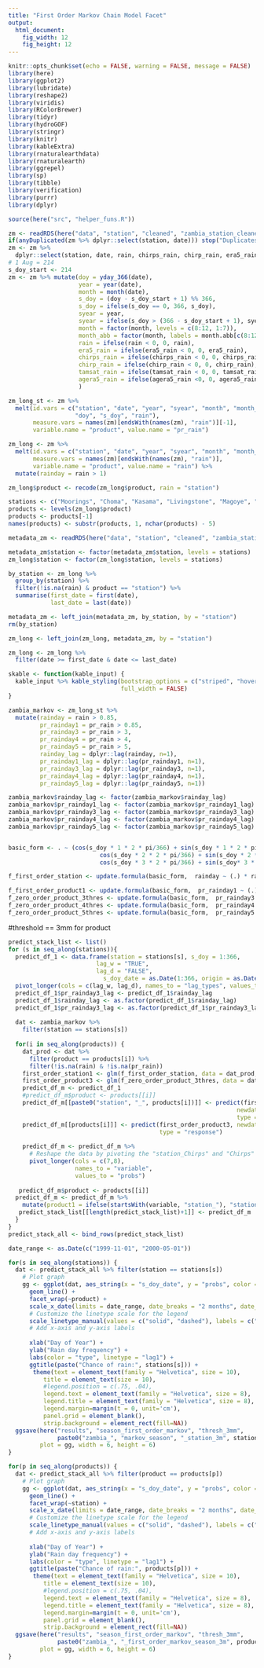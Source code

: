 ```yaml
---
title: "First Order Markov Chain Model Facet"
output: 
  html_document:
    fig_width: 12
    fig_height: 12
---
```


```r
knitr::opts_chunk$set(echo = FALSE, warning = FALSE, message = FALSE)
library(here)
library(ggplot2)
library(lubridate)
library(reshape2)
library(viridis)
library(RColorBrewer)
library(tidyr)
library(hydroGOF)
library(stringr)
library(knitr)
library(kableExtra)
library(rnaturalearthdata)
library(rnaturalearth)
library(ggrepel)
library(sp)
library(tibble)
library(verification)
library(purrr)
library(dplyr)
```

```r
source(here("src", "helper_funs.R"))

zm <- readRDS(here("data", "station", "cleaned", "zambia_station_cleaned.RDS"))
if(anyDuplicated(zm %>% dplyr::select(station, date))) stop("Duplicates found!")
zm <- zm %>% 
  dplyr::select(station, date, rain, chirps_rain, chirp_rain, era5_rain, tamsat_rain, agera5_rain)
# 1 Aug = 214
s_doy_start <- 214
zm <- zm %>% mutate(doy = yday_366(date),
                    year = year(date),
                    month = month(date),
                    s_doy = (doy - s_doy_start + 1) %% 366,
                    s_doy = ifelse(s_doy == 0, 366, s_doy),
                    syear = year,
                    syear = ifelse(s_doy > (366 - s_doy_start + 1), syear - 1, syear),
                    month = factor(month, levels = c(8:12, 1:7)),
                    month_abb = factor(month, labels = month.abb[c(8:12, 1:7)]),
                    rain = ifelse(rain < 0, 0, rain),
                    era5_rain = ifelse(era5_rain < 0, 0, era5_rain),
                    chirps_rain = ifelse(chirps_rain < 0, 0, chirps_rain), 
                    chirp_rain = ifelse(chirp_rain < 0, 0, chirp_rain), 
                    tamsat_rain = ifelse(tamsat_rain < 0, 0, tamsat_rain),
                    agera5_rain = ifelse(agera5_rain <0, 0, agera5_rain)
                    )

zm_long_st <- zm %>% 
  melt(id.vars = c("station", "date", "year", "syear", "month", "month_abb", 
                   "doy", "s_doy", "rain"),
       measure.vars = names(zm)[endsWith(names(zm), "rain")][-1],
       variable.name = "product", value.name = "pr_rain")

zm_long <- zm %>% 
  melt(id.vars = c("station", "date", "year", "syear", "month", "month_abb", "doy", "s_doy"),
       measure.vars = names(zm)[endsWith(names(zm), "rain")],
       variable.name = "product", value.name = "rain") %>%
  mutate(rainday = rain > 1)

zm_long$product <- recode(zm_long$product, rain = "station")

stations <- c("Moorings", "Choma", "Kasama", "Livingstone", "Magoye", "Mansa", "Mpika", "Chipata", "Petauke")
products <- levels(zm_long$product)
products <- products[-1]
names(products) <- substr(products, 1, nchar(products) - 5)

metadata_zm <- readRDS(here("data", "station", "cleaned", "zambia_station_metadata_cleaned.RDS"))

metadata_zm$station <- factor(metadata_zm$station, levels = stations)
zm_long$station <- factor(zm_long$station, levels = stations)

by_station <- zm_long %>%
  group_by(station) %>%
  filter(!is.na(rain) & product == "station") %>%
  summarise(first_date = first(date),
            last_date = last(date))

metadata_zm <- left_join(metadata_zm, by_station, by = "station")
rm(by_station)

zm_long <- left_join(zm_long, metadata_zm, by = "station")

zm_long <- zm_long %>% 
  filter(date >= first_date & date <= last_date)

skable <- function(kable_input) {
  kable_input %>% kable_styling(bootstrap_options = c("striped", "hover", "condensed"),
                                full_width = FALSE)
}
```


```r
zambia_markov <- zm_long_st %>%
  mutate(rainday = rain > 0.85,
         pr_rainday1 = pr_rain > 0.85,
         pr_rainday3 = pr_rain > 3,
         pr_rainday4 = pr_rain > 4,
         pr_rainday5 = pr_rain > 5,
         rainday_lag = dplyr::lag(rainday, n=1),
         pr_rainday1_lag = dplyr::lag(pr_rainday1, n=1),
         pr_rainday3_lag = dplyr::lag(pr_rainday3, n=1),
         pr_rainday4_lag = dplyr::lag(pr_rainday4, n=1),
         pr_rainday5_lag = dplyr::lag(pr_rainday5, n=1))

zambia_markov$rainday_lag <- factor(zambia_markov$rainday_lag)
zambia_markov$pr_rainday1_lag <- factor(zambia_markov$pr_rainday1_lag)
zambia_markov$pr_rainday3_lag <- factor(zambia_markov$pr_rainday3_lag)
zambia_markov$pr_rainday4_lag <- factor(zambia_markov$pr_rainday4_lag)
zambia_markov$pr_rainday5_lag <- factor(zambia_markov$pr_rainday5_lag)


basic_form <- . ~ (cos(s_doy * 1 * 2 * pi/366) + sin(s_doy * 1 * 2 * pi/366) +
                          cos(s_doy * 2 * 2 * pi/366) + sin(s_doy * 2 * 2 * pi/366) +
                          cos(s_doy * 3 * 2 * pi/366) + sin(s_doy* 3 * 2 * pi/366))

f_first_order_station <- update.formula(basic_form,  rainday ~ (.) * rainday_lag)

f_first_order_product1 <- update.formula(basic_form,  pr_rainday1 ~ (.) * pr_rainday1_lag)
f_zero_order_product_3thres <- update.formula(basic_form,  pr_rainday3 ~ (.) * pr_rainday3_lag)
f_zero_order_product_4thres <- update.formula(basic_form,  pr_rainday4 ~ (.) * pr_rainday4_lag)
f_zero_order_product_5thres <- update.formula(basic_form,  pr_rainday5 ~ (.) * pr_rainday5_lag)

```

#threshold == 3mm for product

```r
predict_stack_list <- list()
for (s in seq_along(stations)){
  predict_df_1 <- data.frame(station = stations[s], s_doy = 1:366,
                         lag_w = "TRUE",
                         lag_d = "FALSE",
                           s_doy_date = as.Date(1:366, origin = as.Date("1999/07/31"))) %>%
  pivot_longer(cols = c(lag_w, lag_d), names_to = "lag_types", values_to = "rainday_lag")
  predict_df_1$pr_rainday3_lag <- predict_df_1$rainday_lag
  predict_df_1$rainday_lag <- as.factor(predict_df_1$rainday_lag)
  predict_df_1$pr_rainday3_lag <- as.factor(predict_df_1$pr_rainday3_lag)
  
  dat <- zambia_markov %>%
    filter(station == stations[s])
  
  for(i in seq_along(products)) {
    dat_prod <- dat %>%
      filter(product == products[i]) %>% 
      filter(!is.na(rain) & !is.na(pr_rain))
    first_order_station1 <- glm(f_first_order_station, data = dat_prod, family = binomial)
    first_order_product3 <- glm(f_zero_order_product_3thres, data = dat_prod, family = binomial)
    predict_df_m <- predict_df_1 
    #predict_df_m$product <- products[[i]]
    predict_df_m[[paste0("station", "_", products[i])]] <- predict(first_order_station1, 
                                                                 newdata = predict_df_m, 
                                                                 type = "response")
    predict_df_m[[products[i]]] <- predict(first_order_product3, newdata = predict_df_m, 
                                           type = "response")
    
    predict_df_m <- predict_df_m %>%
      # Reshape the data by pivoting the "station_Chirps" and "Chirps" columns
      pivot_longer(cols = c(7,8),
                   names_to = "variable",
                   values_to = "probs") 
    
   predict_df_m$product <- products[[i]] 
  predict_df_m <- predict_df_m %>%
    mutate(product1 = ifelse(startsWith(variable, "station_"), "station_1mm", "product_3mm"))
   predict_stack_list[[length(predict_stack_list)+1]] <- predict_df_m
  }
}
predict_stack_all <- bind_rows(predict_stack_list)
```


```r
date_range <- as.Date(c("1999-11-01", "2000-05-01"))
```

```r
for(s in seq_along(stations)) {
  dat <- predict_stack_all %>% filter(station == stations[s]) 
    # Plot graph
    gg <- ggplot(dat, aes_string(x = "s_doy_date", y = "probs", color = "product1", linetype = "lag_types")) +
      geom_line() +
      facet_wrap(~product) +
      scale_x_date(limits = date_range, date_breaks = "2 months", date_labels = "%b", expand = c(0, 0)) +
      # Customize the linetype scale for the legend
      scale_linetype_manual(values = c("solid", "dashed"), labels = c("D", "W")) +
      # Add x-axis and y-axis labels
      
      xlab("Day of Year") +
      ylab("Rain day frequency") +
      labs(color = "type", linetype = "lag1") +
      ggtitle(paste("Chance of rain:", stations[s])) +
       theme(text = element_text(family = "Helvetica", size = 10),
          title = element_text(size = 10),
          #legend.position = c(.75, .04),
          legend.text = element_text(family = "Helvetica", size = 8),
          legend.title = element_text(family = "Helvetica", size = 8),
          legend.margin=margin(t = 0, unit='cm'),
          panel.grid = element_blank(),
          strip.background = element_rect(fill=NA))
  ggsave(here("results", "season_first_order_markov", "thresh_3mm", 
              paste0("zambia_", "markov_season", "_station_3m", stations[s], ".png")),
         plot = gg, width = 6, height = 6)
}
```


```r
for(p in seq_along(products)) {
  dat <- predict_stack_all %>% filter(product == products[p]) 
    # Plot graph
    gg <- ggplot(dat, aes_string(x = "s_doy_date", y = "probs", color = "product1", linetype = "lag_types")) +
      geom_line() +
      facet_wrap(~station) +
      scale_x_date(limits = date_range, date_breaks = "2 months", date_labels = "%b", expand = c(0, 0)) +
      # Customize the linetype scale for the legend
      scale_linetype_manual(values = c("solid", "dashed"), labels = c("D", "W")) +
      # Add x-axis and y-axis labels
      
      xlab("Day of Year") +
      ylab("Rain day frequency") +
      labs(color = "type", linetype = "lag1") +
      ggtitle(paste("Chance of rain:", products[p])) + 
       theme(text = element_text(family = "Helvetica", size = 10),
          title = element_text(size = 10),
          #legend.position = c(.75, .04),
          legend.text = element_text(family = "Helvetica", size = 8),
          legend.title = element_text(family = "Helvetica", size = 8),
          legend.margin=margin(t = 0, unit='cm'),
          panel.grid = element_blank(),
          strip.background = element_rect(fill=NA))
  ggsave(here("results", "season_first_order_markov", "thresh_3mm", 
              paste0("zambia_", "_first_order_markov_season_3m", products[p], ".png")),
         plot = gg, width = 6, height = 6)
}
```

